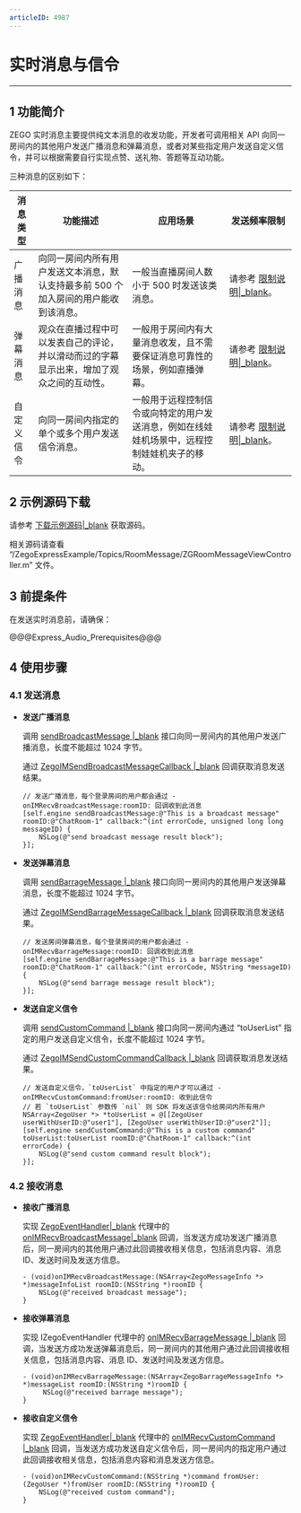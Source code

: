 ```yaml
---
articleID: 4987
---
```

# 实时消息与信令
- - -

## 1 功能简介

ZEGO 实时消息主要提供纯文本消息的收发功能，开发者可调用相关 API 向同一房间内的其他用户发送广播消息和弹幕消息，或者对某些指定用户发送自定义信令，并可以根据需要自行实现点赞、送礼物、答题等互动功能。

三种消息的区别如下：

| 消息类型 | 功能描述 | 应用场景 | 发送频率限制 |
|-------|--------|--------|--------|
| 广播消息 | 向同一房间内所有用户发送文本消息，默认支持最多前 500 个加入房间的用户能收到该消息。 | 一般当直播房间人数小于 500 时发送该类消息。 | 请参考 [限制说明\|_blank](#7580)。 |
| 弹幕消息 | 观众在直播过程中可以发表自己的评论，并以滑动而过的字幕显示出来，增加了观众之间的互动性。 | 一般用于房间内有大量消息收发，且不需要保证消息可靠性的场景，例如直播弹幕。 | 请参考 [限制说明\|_blank](#7580)。|
| 自定义信令 | 向同一房间内指定的单个或多个用户发送信令消息。 | 一般用于远程控制信令或向特定的用户发送消息，例如在线娃娃机场景中，远程控制娃娃机夹子的移动。 | 请参考 [限制说明\|_blank](#7580)。 |



## 2 示例源码下载

请参考 [下载示例源码\|_blank](#3126) 获取源码。

相关源码请查看 “/ZegoExpressExample/Topics/RoomMessage/ZGRoomMessageViewController.m” 文件。

## 3 前提条件

在发送实时消息前，请确保：

@@@Express_Audio_Prerequisites@@@

## 4 使用步骤

### 4.1 发送消息

- **发送广播消息**

  调用 [sendBroadcastMessage \|_blank](/zh/api?doc=Express_Video_SDK_API~ObjectiveC_ios~class~zego-express-engine#send-broadcast-message-room-id-callback) 接口向同一房间内的其他用户发送广播消息，长度不能超过 1024 字节。

  通过 [ZegoIMSendBroadcastMessageCallback \|_blank](@ZegoIMSendBroadcastMessageCallback) 回调获取消息发送结果。

  ```objc
  // 发送广播消息，每个登录房间的用户都会通过 -onIMRecvBroadcastMessage:roomID: 回调收到此消息
  [self.engine sendBroadcastMessage:@"This is a broadcast message" roomID:@"ChatRoom-1" callback:^(int errorCode, unsigned long long messageID) {
      NSLog(@"send broadcast message result block");
  }];
  ```


- **发送弹幕消息**

  调用 [sendBarrageMessage \|_blank](/zh/api?doc=Express_Video_SDK_API~ObjectiveC_ios~class~zego-express-engine#send-barrage-message-room-id-callback) 接口向同一房间内的其他用户发送弹幕消息，长度不能超过 1024 字节。

  通过 [ZegoIMSendBarrageMessageCallback \|_blank](@ZegoIMSendBarrageMessageCallback) 回调获取消息发送结果。

  ```objc
  // 发送房间弹幕消息，每个登录房间的用户都会通过 -onIMRecvBarrageMessage:roomID: 回调收到此消息
  [self.engine sendBarrageMessage:@"This is a barrage message" roomID:@"ChatRoom-1" callback:^(int errorCode, NSString *messageID) {
      NSLog(@"send barrage message result block");
  }];
  ```


- **发送自定义信令**

  调用 [sendCustomCommand \|_blank](/zh/api?doc=Express_Video_SDK_API~ObjectiveC_ios~class~zego-express-engine#send-custom-command-to-user-list-room-id-callback) 接口向同一房间内通过 “toUserList” 指定的用户发送自定义信令，长度不能超过 1024 字节。

  通过 [ZegoIMSendCustomCommandCallback \|_blank](@ZegoIMSendCustomCommandCallback) 回调获取消息发送结果。

  ```objc
  // 发送自定义信令，`toUserList` 中指定的用户才可以通过 -onIMRecvCustomCommand:fromUser:roomID: 收到此信令
  // 若 `toUserList` 参数传 `nil` 则 SDK 将发送该信令给房间内所有用户
  NSArray<ZegoUser *> *toUserList = @[[ZegoUser userWithUserID:@"user1"], [ZegoUser userWithUserID:@"user2"]];
  [self.engine sendCustomCommand:@"This is a custom command" toUserList:toUserList roomID:@"ChatRoom-1" callback:^(int errorCode) {
      NSLog(@"send custom command result block");
  }];
  ```

### 4.2 接收消息

- **接收广播消息**

  实现 [ZegoEventHandler\|_blank](@-ZegoEventHandler) 代理中的 [onIMRecvBroadcastMessage\|_blank](@onIMRecvBroadcastMessage) 回调，当发送方成功发送广播消息后，同一房间内的其他用户通过此回调接收相关信息，包括消息内容、消息 ID、发送时间及发送方信息。

  ```objc
  - (void)onIMRecvBroadcastMessage:(NSArray<ZegoMessageInfo *> *)messageInfoList roomID:(NSString *)roomID {
      NSLog(@"received broadcast message");
  }
  ```

- **接收弹幕消息**

  实现 IZegoEventHandler 代理中的 [onIMRecvBarrageMessage \|_blank](/zh/api?doc=Express_Video_SDK_API~ObjectiveC_ios~protocol~zego-event-handler#on-im-recv-barrage-message-room-id) 回调，当发送方成功发送弹幕消息后，同一房间内的其他用户通过此回调接收相关信息，包括消息内容、消息 ID、发送时间及发送方信息。

  ```objc
  - (void)onIMRecvBarrageMessage:(NSArray<ZegoBarrageMessageInfo *> *)messageList roomID:(NSString *)roomID {
       NSLog(@"received barrage message");
  }
  ```
 
- **接收自定义信令**

  实现 [ZegoEventHandler\|_blank](@-ZegoEventHandler) 代理中的 [onIMRecvCustomCommand \|_blank](/zh/api?doc=Express_Video_SDK_API~ObjectiveC_ios~protocol~zego-event-handler#on-im-recv-custom-command-from-user-room-id) 回调，当发送方成功发送自定义信令后，同一房间内的指定用户通过此回调接收相关信息，包括消息内容和消息发送方信息。

  ```objc
  - (void)onIMRecvCustomCommand:(NSString *)command fromUser:(ZegoUser *)fromUser roomID:(NSString *)roomID {
      NSLog(@"received custom command");
  }
  ```
